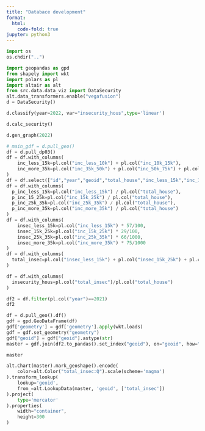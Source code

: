 ```yaml
---
title: "Databace development"
format:
  html:
    code-fold: true
jupyter: python3
---
```


```python
import os
os.chdir("..")
```

```python
import geopandas as gpd
from shapely import wkt
import polars as pl
import altair as alt
from src.data.data_viz import DataSecurity
alt.data_transformers.enable("vegafusion")
d = DataSecurity()
```

```python
d.classify(year=2022, var="insecurity_hous",type='linear')
```

```python
d.calc_security()
```

```python
d.gen_graph(2022)
```


```python
# main_gdf = d.pull_geo()
df = d.pull_dp03()
df = df.with_columns(
    inc_less_15k=pl.col("inc_less_10k") + pl.col("inc_10k_15k"),
    inc_more_35k=pl.col("inc_35k_50k") + pl.col("inc_50k_75k") + pl.col("inc_75k_100k") + pl.col("inc_100k_150k") + pl.col("inc_150k_200k") + pl.col("inc_more_200k")
)
df = df.select(["id","year","geoid","total_house","inc_less_15k","inc_15k_25k","inc_25k_35k","inc_more_35k"])
df = df.with_columns(
  p_inc_less_15k=pl.col("inc_less_15k") / pl.col("total_house"),
  p_inc_15_25k=pl.col("inc_15k_25k") / pl.col("total_house"),
  p_inc_25k_35k=pl.col("inc_25k_35k") / pl.col("total_house"),
  p_inc_more_35k=pl.col("inc_more_35k") / pl.col("total_house")
)
df = df.with_columns(
    insec_less_15k=pl.col("inc_less_15k") * 57/100,
    insec_15k_25k=pl.col("inc_15k_25k") * 29/100,
    insec_25k_35k=pl.col("inc_25k_35k") * 66/1000,
    insec_more_35k=pl.col("inc_more_35k") * 75/1000
)
df = df.with_columns(
  total_insec=pl.col("insec_less_15k") + pl.col("insec_15k_25k") + pl.col("insec_25k_35k") + pl.col("insec_more_35k")
)

df = df.with_columns(
  insecurity_hous=pl.col("total_insec")/pl.col("total_house")
)

df2 = df.filter(pl.col("year")==2021)
df2
```

```python
df = d.pull_geo().df()
gdf = gpd.GeoDataFrame(df)
gdf['geometry'] = gdf['geometry'].apply(wkt.loads)
gdf = gdf.set_geometry("geometry")
gdf["geoid"] = gdf["geoid"].astype(str)
master = gdf.join(df2.to_pandas().set_index("geoid"), on="geoid", how="inner", validate="1:1")
```

```python

master
```


```python
alt.Chart(master).mark_geoshape().encode(
    color=alt.Color("total_insec:Q").scale(scheme='magma')
).transform_lookup(
    lookup='geoid',
    from_=alt.LookupData(master, 'geoid', ['total_insec'])
).project(
    type='mercator'
).properties(
    width="container",
    height=300
)
```